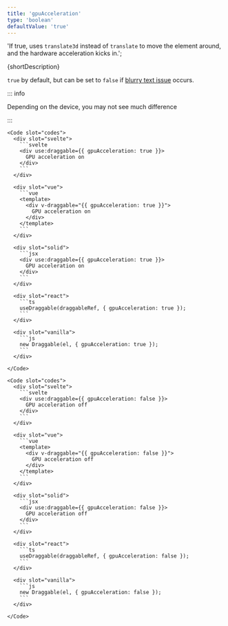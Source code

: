 ```yaml
---
title: 'gpuAcceleration'
type: 'boolean'
defaultValue: 'true'
---
```




  'If true, uses `translate3d` instead of `translate` to move the element around, and the hardware acceleration kicks in.';

{shortDescription}

`true` by default, but can be set to `false` if [blurry text issue](https://developpaper.com/question/why-does-the-use-of-css3-translate3d-result-in-blurred-display/) occurs.

::: info

Depending on the device, you may not see much difference

:::

<Examples client:load>
  <Example>
    <AccelerationExample client:visible slot="demo" />

    <Code slot="codes">
      <div slot="svelte">
        ```svelte
        <div use:draggable={{ gpuAcceleration: true }}>
          GPU acceleration on
        </div>
        ```
      </div>

      <div slot="vue">
        ```vue
        <template>
          <div v-draggable="{{ gpuAcceleration: true }}">
            GPU acceleration on
          </div>
        </template>
        ```
      </div>

      <div slot="solid">
        ```jsx
        <div use:draggable={{ gpuAcceleration: true }}>
          GPU acceleration on
        </div>
        ```
      </div>

      <div slot="react">
        ```ts
        useDraggable(draggableRef, { gpuAcceleration: true });
        ```
      </div>

      <div slot="vanilla">
        ```js
        new Draggable(el, { gpuAcceleration: true });
        ```
      </div>

    </Code>

  </Example>

  <Example>
    <NoAccelerationExample client:visible slot="demo" />

    <Code slot="codes">
      <div slot="svelte">
        ```svelte
        <div use:draggable={{ gpuAcceleration: false }}>
          GPU acceleration off
        </div>
        ```
      </div>

      <div slot="vue">
        ```vue
        <template>
          <div v-draggable="{{ gpuAcceleration: false }}">
            GPU acceleration off
          </div>
        </template>
        ```
      </div>

      <div slot="solid">
        ```jsx
        <div use:draggable={{ gpuAcceleration: false }}>
          GPU acceleration off
        </div>
        ```
      </div>

      <div slot="react">
        ```ts
        useDraggable(draggableRef, { gpuAcceleration: false });
        ```
      </div>

      <div slot="vanilla">
        ```js
        new Draggable(el, { gpuAcceleration: false });
        ```
      </div>

    </Code>

  </Example>
</Examples>
